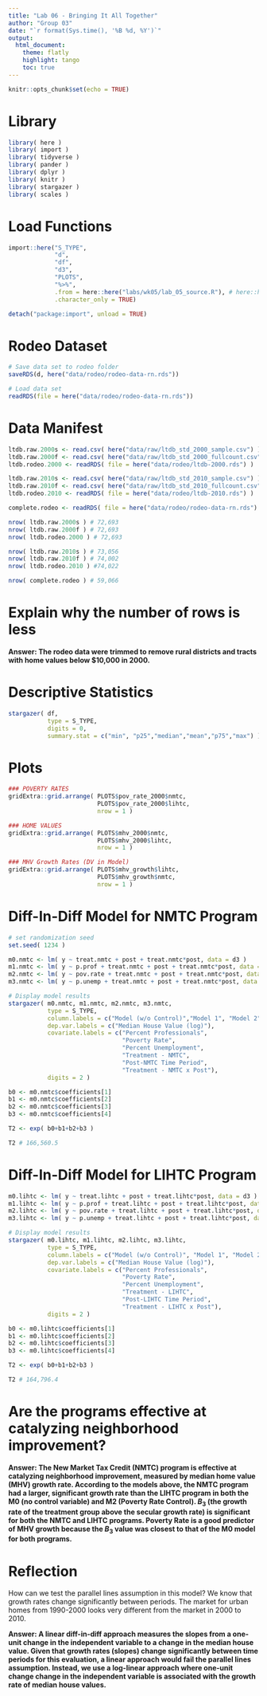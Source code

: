 ```yaml
---
title: "Lab 06 - Bringing It All Together"
author: "Group 03"
date: "`r format(Sys.time(), '%B %d, %Y')`"
output:
  html_document:
    theme: flatly
    highlight: tango
    toc: true
---
```


```r
knitr::opts_chunk$set(echo = TRUE)
``` 


# Library

```r
library( here )
library( import )
library( tidyverse )
library( pander )
library( dplyr )
library( knitr )
library( stargazer )
library( scales )
```

# Load Functions

```r
import::here("S_TYPE",
             "d",
             "df",
             "d3",
             "PLOTS",
             "%>%",
             .from = here::here("labs/wk05/lab_05_source.R"), # here::here() points to the .R file where all these R objects are created
             .character_only = TRUE)

detach("package:import", unload = TRUE)
```

# Rodeo Dataset

```r
# Save data set to rodeo folder
saveRDS(d, here("data/rodeo/rodeo-data-rn.rds"))

# Load data set
readRDS(file = here("data/rodeo/rodeo-data-rn.rds"))
```

# Data Manifest

```r
ltdb.raw.2000s <- read.csv( here("data/raw/ltdb_std_2000_sample.csv") )
ltdb.raw.2000f <- read.csv( here("data/raw/ltdb_std_2000_fullcount.csv") )
ltdb.rodeo.2000 <- readRDS( file = here("data/rodeo/ltdb-2000.rds") )

ltdb.raw.2010s <- read.csv( here("data/raw/ltdb_std_2010_sample.csv") )
ltdb.raw.2010f <- read.csv( here("data/raw/ltdb_std_2010_fullcount.csv") )
ltdb.rodeo.2010 <- readRDS( file = here("data/rodeo/ltdb-2010.rds") )

complete.rodeo <- readRDS( file = here("data/rodeo/rodeo-data-rn.rds") )
```

```r
nrow( ltdb.raw.2000s ) # 72,693
nrow( ltdb.raw.2000f ) # 72,693
nrow( ltdb.rodeo.2000 ) # 72,693

nrow( ltdb.raw.2010s ) # 73,056
nrow( ltdb.raw.2010f ) # 74,002
nrow( ltdb.rodeo.2010 ) #74,022

nrow( complete.rodeo ) # 59,066
```

# Explain why the number of rows is less

**Answer: The rodeo data were trimmed to remove rural districts and tracts with home values below $10,000 in 2000.**

# Descriptive Statistics
```r
stargazer( df,
           type = S_TYPE,
           digits = 0,
           summary.stat = c("min", "p25","median","mean","p75","max") )
```

# Plots
```r
### POVERTY RATES
gridExtra::grid.arrange( PLOTS$pov_rate_2000$nmtc, 
                         PLOTS$pov_rate_2000$lihtc, 
                         nrow = 1 )

### HOME VALUES
gridExtra::grid.arrange( PLOTS$mhv_2000$nmtc, 
                         PLOTS$mhv_2000$lihtc, 
                         nrow = 1 )

### MHV Growth Rates (DV in Model)
gridExtra::grid.arrange( PLOTS$mhv_growth$lihtc, 
                         PLOTS$mhv_growth$nmtc, 
                         nrow = 1 )
```

# Diff-In-Diff Model for NMTC Program

```r
# set randomization seed
set.seed( 1234 )

m0.nmtc <- lm( y ~ treat.nmtc + post + treat.nmtc*post, data = d3 )
m1.nmtc <- lm( y ~ p.prof + treat.nmtc + post + treat.nmtc*post, data = d3 )
m2.nmtc <- lm( y ~ pov.rate + treat.nmtc + post + treat.nmtc*post, data = d3 )
m3.nmtc <- lm( y ~ p.unemp + treat.nmtc + post + treat.nmtc*post, data = d3 )

# Display model results
stargazer( m0.nmtc, m1.nmtc, m2.nmtc, m3.nmtc, 
           type = S_TYPE, 
           column.labels = c("Model (w/o Control)","Model 1", "Model 2", "Model 3"),
           dep.var.labels = c("Median House Value (log)"),
           covariate.labels = c("Percent Professionals",
                                "Poverty Rate",
                                "Percent Unemployment",
                                "Treatment - NMTC",
                                "Post-NMTC Time Period",
                                "Treatment - NMTC x Post"),
           digits = 2 )

b0 <- m0.nmtc$coefficients[1] 
b1 <- m0.nmtc$coefficients[2]
b2 <- m0.nmtc$coefficients[3]
b3 <- m0.nmtc$coefficients[4]

T2 <- exp( b0+b1+b2+b3 )

T2 # 166,560.5 
```


# Diff-In-Diff Model for LIHTC Program

```r

m0.lihtc <- lm( y ~ treat.lihtc + post + treat.lihtc*post, data = d3 )
m1.lihtc <- lm( y ~ p.prof + treat.lihtc + post + treat.lihtc*post, data = d3 )
m2.lihtc <- lm( y ~ pov.rate + treat.lihtc + post + treat.lihtc*post, data = d3 )
m3.lihtc <- lm( y ~ p.unemp + treat.lihtc + post + treat.lihtc*post, data = d3 )

# Display model results
stargazer( m0.lihtc, m1.lihtc, m2.lihtc, m3.lihtc, 
           type = S_TYPE, 
           column.labels = c("Model (w/o Control)", "Model 1", "Model 2", "Model 3"),
           dep.var.labels = c("Median House Value (log)"),
           covariate.labels = c("Percent Professionals",
                                "Poverty Rate",
                                "Percent Unemployment",
                                "Treatment - LIHTC",
                                "Post-LIHTC Time Period",
                                "Treatment - LIHTC x Post"),
           digits = 2 )

b0 <- m0.lihtc$coefficients[1] 
b1 <- m0.lihtc$coefficients[2]
b2 <- m0.lihtc$coefficients[3]
b3 <- m0.lihtc$coefficients[4]

T2 <- exp( b0+b1+b2+b3 )

T2 # 164,796.4 
```


# Are the programs effective at catalyzing neighborhood improvement?

**Answer: The New Market Tax Credit (NMTC) program is effective at catalyzing neighborhood improvement, measured by median home value (MHV) growth rate. According to the models above, the NMTC program had a larger, significant growth rate than the LIHTC program in both the M0 (no control variable) and M2 (Poverty Rate Control). $B_3$ (the growth rate of the treatment group above the secular growth rate) is significant for both the NMTC and LIHTC programs. Poverty Rate is a good predictor of MHV growth because the $B_3$ value was closest to that of the M0 model for both programs.**

# Reflection

How can we test the parallel lines assumption in this model? We know that growth rates change significantly between periods. The market for urban homes from 1990-2000 looks very different from the market in 2000 to 2010.

**Answer: A linear diff-in-diff approach measures the slopes from a one-unit change in the independent variable to a change in the median house value. Given that growth rates (slopes) change significantly between time periods for this evaluation, a linear approach would fail the parallel lines assumption. Instead, we use a log-linear approach where one-unit change change in the independent variable is associated with the growth rate of median house values.**  

<br>
<br>

